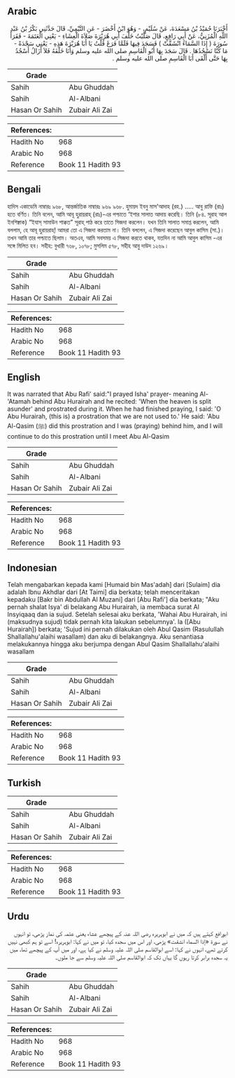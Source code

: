 ## Arabic


<div dir="rtl" lang="ar" style={{fontSize:'larger',backgroundColor:'#f8f9fa',padding:20}}>
أَخْبَرَنَا حُمَيْدُ بْنُ مَسْعَدَةَ، عَنْ سُلَيْمٍ، - وَهُوَ ابْنُ أَخْضَرَ - عَنِ التَّيْمِيِّ، قَالَ حَدَّثَنِي بَكْرُ بْنُ عَبْدِ اللَّهِ الْمُزَنِيُّ، عَنْ أَبِي رَافِعٍ، قَالَ صَلَّيْتُ خَلْفَ أَبِي هُرَيْرَةَ صَلاَةَ الْعِشَاءِ - يَعْنِي الْعَتَمَةَ - فَقَرَأَ سُورَةَ ‏(‏ إِذَا السَّمَاءُ انْشَقَّتْ ‏)‏ فَسَجَدَ فِيهَا فَلَمَّا فَرَغَ قُلْتُ يَا أَبَا هُرَيْرَةَ هَذِهِ - يَعْنِي سَجْدَةً - مَا كُنَّا نَسْجُدُهَا ‏.‏ قَالَ سَجَدَ بِهَا أَبُو الْقَاسِمِ صلى الله عليه وسلم وَأَنَا خَلْفَهُ فَلاَ أَزَالُ أَسْجُدُ بِهَا حَتَّى أَلْقَى أَبَا الْقَاسِمِ صلى الله عليه وسلم ‏.‏
</div>
<div style={{backgroundColor:'#f8f9fa',padding:20, marginBottom: 10}}><table> <thead> <tr> <th>Grade</th> <th></th> </tr> </thead> <tbody> <tr><td>Sahih</td><td>Abu Ghuddah</td></tr><tr><td>Sahih</td><td>Al-Albani</td></tr><tr><td>Hasan Or Sahih</td><td>Zubair Ali Zai</td></tr></tbody></table><table> <thead> <tr> <th>References:</th> <th></th> </tr> </thead> <tbody><tr><td>Hadith No</td><td>968</td></tr><tr><td>Arabic No</td><td>968</td></tr><tr><td>Reference</td><td>Book 11 Hadith 93</td></tr></tbody></table></div>

## Bengali


<div dir="ltr" lang="bn" style={{fontSize:'larger',backgroundColor:'#f8f9fa',padding:20}}>
হাদিস একাডেমি নাম্বারঃ ৯৬৮, আন্তর্জাতিক নাম্বারঃ ৯৬৯ ৯৬৮. হুমায়দ ইবনু মাস'আদাহ (রহ.) ..... আবু রাফি (রাঃ) হতে বর্ণিত। তিনি বলেন, আমি আবূ হুরায়রাহ্ (রাঃ)-এর পশ্চাতে ‘ইশার সালাত আদায় করেছি। তিনি (৮৪. সূরাহ আল ইনশিক্বাক) “ইযাস্ সামাউন শাক্কত” সূরাহ্ পাঠ করে তাতে সিজদা করলেন। যখন তিনি সালাত সমাপ্ত করলেন, আমি বললাম, হে আবূ হুরায়রাহ্! আমরা তো এ সিজদা করতাম না। তিনি বললেন, এ সিজদা করেছেন আবুল কাসিম (সা.)। তখন আমি তার পশ্চাতে ছিলাম। অতএব, আমি সবসময় এ সিজদা করতে থাকব, যতদিন না আমি আবুল কাসিম -এর সঙ্গে মিলিত হব। সহীহ: বুখারী ৭৬৮, ১০৭৮; মুসলিম ৫৭৮, সহীহ আবু দাউদ ১২৬৯।
</div>
<div style={{backgroundColor:'#f8f9fa',padding:20, marginBottom: 10}}><table> <thead> <tr> <th>Grade</th> <th></th> </tr> </thead> <tbody> <tr><td>Sahih</td><td>Abu Ghuddah</td></tr><tr><td>Sahih</td><td>Al-Albani</td></tr><tr><td>Hasan Or Sahih</td><td>Zubair Ali Zai</td></tr></tbody></table><table> <thead> <tr> <th>References:</th> <th></th> </tr> </thead> <tbody><tr><td>Hadith No</td><td>968</td></tr><tr><td>Arabic No</td><td>968</td></tr><tr><td>Reference</td><td>Book 11 Hadith 93</td></tr></tbody></table></div>

## English


<div dir="ltr" lang="en" style={{fontSize:'larger',backgroundColor:'#f8f9fa',padding:20}}>
It was narrated that Abu Rafi' said:"I prayed Isha' prayer- meaning Al-'Atamah behind Abu Hurairah and he recited: 'When the heaven is split asunder' and prostrated during it. When he had finished praying, I said: 'O Abu Hurairah, (this is) a prostration that we are not used to.' He said: 'Abu Al-Qasim (ﷺ) did this prostration and I was (praying) behind him, and I will continue to do this prostration until I meet Abu Al-Qasim
</div>
<div style={{backgroundColor:'#f8f9fa',padding:20, marginBottom: 10}}><table> <thead> <tr> <th>Grade</th> <th></th> </tr> </thead> <tbody> <tr><td>Sahih</td><td>Abu Ghuddah</td></tr><tr><td>Sahih</td><td>Al-Albani</td></tr><tr><td>Hasan Or Sahih</td><td>Zubair Ali Zai</td></tr></tbody></table><table> <thead> <tr> <th>References:</th> <th></th> </tr> </thead> <tbody><tr><td>Hadith No</td><td>968</td></tr><tr><td>Arabic No</td><td>968</td></tr><tr><td>Reference</td><td>Book 11 Hadith 93</td></tr></tbody></table></div>

## Indonesian


<div dir="ltr" lang="id" style={{fontSize:'larger',backgroundColor:'#f8f9fa',padding:20}}>
Telah mengabarkan kepada kami [Humaid bin Mas'adah] dari [Sulaim] dia adalah Ibnu Akhdlar dari [At Taimi] dia berkata; telah menceritakan kepadaku [Bakr bin Abdullah Al Muzani] dari [Abu Rafi'] dia berkata; "Aku pernah shalat Isya' di belakang Abu Hurairah, ia membaca surat Al Insyiqaaq dan ia sujud. Setelah selesai aku berkata, 'Wahai Abu Hurairah, ini (maksudnya sujud) tidak pernah kita lakukan sebelumnya'. la ([Abu Hurairah]) berkata; 'Sujud ini pernah dilakukan oleh Abul Qasim (Rasulullah Shallallahu'alaihi wasallam) dan aku di belakangnya. Aku senantiasa melakukannya hingga aku berjumpa dengan Abul Qasim Shallallahu'alaihi wasallam
</div>
<div style={{backgroundColor:'#f8f9fa',padding:20, marginBottom: 10}}><table> <thead> <tr> <th>Grade</th> <th></th> </tr> </thead> <tbody> <tr><td>Sahih</td><td>Abu Ghuddah</td></tr><tr><td>Sahih</td><td>Al-Albani</td></tr><tr><td>Hasan Or Sahih</td><td>Zubair Ali Zai</td></tr></tbody></table><table> <thead> <tr> <th>References:</th> <th></th> </tr> </thead> <tbody><tr><td>Hadith No</td><td>968</td></tr><tr><td>Arabic No</td><td>968</td></tr><tr><td>Reference</td><td>Book 11 Hadith 93</td></tr></tbody></table></div>

## Turkish


<div dir="ltr" lang="tr" style={{fontSize:'larger',backgroundColor:'#f8f9fa',padding:20}}>

</div>
<div style={{backgroundColor:'#f8f9fa',padding:20, marginBottom: 10}}><table> <thead> <tr> <th>Grade</th> <th></th> </tr> </thead> <tbody> <tr><td>Sahih</td><td>Abu Ghuddah</td></tr><tr><td>Sahih</td><td>Al-Albani</td></tr><tr><td>Hasan Or Sahih</td><td>Zubair Ali Zai</td></tr></tbody></table><table> <thead> <tr> <th>References:</th> <th></th> </tr> </thead> <tbody><tr><td>Hadith No</td><td>968</td></tr><tr><td>Arabic No</td><td>968</td></tr><tr><td>Reference</td><td>Book 11 Hadith 93</td></tr></tbody></table></div>

## Urdu


<div dir="rtl" lang="ur" style={{fontSize:'larger',backgroundColor:'#f8f9fa',padding:20}}>
ابورافع کہتے ہیں کہ میں نے ابوہریرہ رضی اللہ عنہ کے پیچھے عشاء یعنی عتمہ کی نماز پڑھی، تو انہوں نے سورۃ «إذا السماء انشقت» پڑھی، اور اس میں سجدہ کیا، تو میں نے کہا: ابوہریرہ! اسے تو ہم کبھی نہیں کرتے تھے، انہوں نے کہا: اسے ابوالقاسم صلی اللہ علیہ وسلم نے کیا ہے، اور میں آپ کے پیچھے تھا، میں یہ سجدہ برابر کرتا رہوں گا یہاں تک کہ ابوالقاسم صلی اللہ علیہ وسلم سے جا ملوں۔
</div>
<div style={{backgroundColor:'#f8f9fa',padding:20, marginBottom: 10}}><table> <thead> <tr> <th>Grade</th> <th></th> </tr> </thead> <tbody> <tr><td>Sahih</td><td>Abu Ghuddah</td></tr><tr><td>Sahih</td><td>Al-Albani</td></tr><tr><td>Hasan Or Sahih</td><td>Zubair Ali Zai</td></tr></tbody></table><table> <thead> <tr> <th>References:</th> <th></th> </tr> </thead> <tbody><tr><td>Hadith No</td><td>968</td></tr><tr><td>Arabic No</td><td>968</td></tr><tr><td>Reference</td><td>Book 11 Hadith 93</td></tr></tbody></table></div>